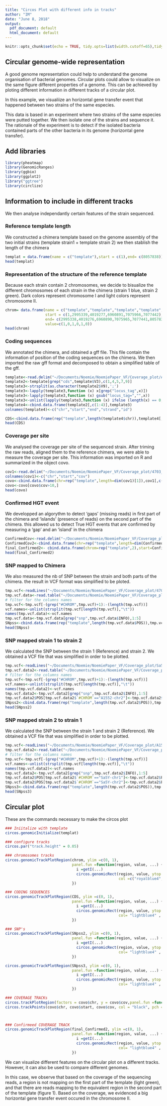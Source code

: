 ```yaml
---
title: "Circos Plot with different info in tracks"
author: "IM"
date: "June 8, 2018"
output:
  pdf_document: default
  html_document: default
---
```


```r
knitr::opts_chunk$set(echo = TRUE, tidy.opts=list(width.cutoff=65),tidy=TRUE,fig.pos = "!h")
```

## Circular genome-wide representation

A good genome representation could help to understand the genome organisation of bacterial genomes. Circular plots could allow to visualize on the same figure different properties of a genome. This can be achieved by ploting different information in different tracks of a circular plot. 

In this example, we visualiize an horizontal gene transfer event that happened between two strains of the same especies.


This data is based in an experiment where two strains of the same especies were putted together. We then isolate one of the strains and sequence it. The rationale of the experiment is to detect if the isolated bacteria contained parts of the other bacteria in its genome (horizontal gene transfer).


## Add libraries
```r
library(pheatmap)
library(GenomicRanges)
library(ggbio)
library(ggplot2)
library("ggtree")
library(circlize)
```


## Information to include in different tracks
We then analyse independantly certain features of the strain sequenced.

### Reference template length
We constructed a chimera template based on the genome assembly of the two initial strains (template strain1 + template strain 2)
we then stablish the length of the chimera
```r
templat = data.frame(name = c("template"),start = c(1),end= c(8057838))
head(templat)
```

### Representation of the structure of the reference template
Because each strain contain 2 chromosomes, we decide to bisualize the different chromosomes of each strain in the chimera (strain 1 blue, strain 2 green). Dark colors represent chromosome I and light colors represent chromosome II.
```r
chrom= data.frame(name = c("template","template","template","template","template","template"),
                  start = c(1,2995339,4019277,6960891,7075966,7077442),
                  end= c(2995338,4019276,6960890,7075965,7077441,8057838),
                  value=c(1,0,1,0,1,0))
head(chrom)
```

### Coding sequences
We annotated the chimera, and obtained a gff file. This file contain the information of position of the coding sequences on the chimera.
We then imported the raw gff  format and decomposed to obtain a simplified table of the gff.
```r
template<-read.delim("~/Documents/Noemie/NoemiePaper_VF/Coverage_plot/All_chromosomes-Sa5Y-VCA0107-frt-kan-frt.gff",h=F,sep="\t")
template2<-template[grep("cds",template$V3),c(1,4,5,7,9)]
template3<-strsplit(as.character(template2$V9),';')
template3<-lapply(template3,function (x) x[grep("locus_tag",x)])
template3<-lapply(template3,function (x) gsub("locus_tag=","",x))
template3<-unlist(lapply(template3,function (x) ifelse (length(x) == 0, "NA", x)))
template4<-cbind.data.frame(template2[,c(1:4)],template3)
colnames(template4)<-c("chr","start","end","strand","id")

CDS<-cbind.data.frame(rep("template",length(template4$chr)),template4[,c(2,3,4)])
head(CDS)
```

### Coverage per site
We analysed the coverage per site of the sequenced strain. After triming the raw reads, aligned them to the reference chimera, we were able to measure the coverage per site. This information was imported on R and summarized in the object covo.
```r
cov1<-read.delim("~/Documents/Noemie/NoemiePaper_VF/Coverage_plot/4703_detail.txt", h=F,sep = "\t")
colnames(cov1)<-c("chr","start","cov")
covo<-cbind.data.frame(chr=rep("template",length=dim(cov1)[1]),cov1[,c(2,3)])
covo<-covo[covo$cov>10,]
head(covo)
```

### Confirmed HGT event
We developped an algorythm to detect 'gaps' (missing reads) in first part of the chimera and 'islands' (presence of reads) on the second part of the chimera. 
this allowed us to detect True HGT events that are confirmed by measuring a 'gap' and an 'island' in the chimera
```r
ConfirmedCov<-read.delim("~/Documents/Noemie/NoemiePaper_VF/Coverage_plot/4703_Confirmed_10kbthreshold_VF.txt", h=T,sep = "\t")
ConfirmedCov2<-cbind.data.frame(chr=rep("template",length=dim(ConfirmedCov)[1]),ConfirmedCov[,c(2,3)])
final_Confirmed2<- cbind.data.frame(chrom=rep("template",2),start=ConfirmedCov2[,2],end=ConfirmedCov2[,3],strand=rep("+",2))
head(final_Confirmed2)
```

### SNP mapped to Chimera
We also measured the nb of SNP between the strain and both parts of the chimera. the result in VCF format was simplified to be ploted.
```r
tmp.vcf<-readLines("~/Documents/Noemie/NoemiePaper_VF/Coverage_plot/4703_S6_R1_Trimm_Pair_sortedQ30RG.vcf")
tmp.vcf.data<-read.table("~/Documents/Noemie/NoemiePaper_VF/Coverage_plot/4703_S6_R1_Trimm_Pair_sortedQ30RG.vcf")
# filter for the columns names
tmp.vcf<-tmp.vcf[-(grep("#CHROM",tmp.vcf)+1):-(length(tmp.vcf))]
vcf.names<-unlist(strsplit(tmp.vcf[length(tmp.vcf)],"\t"))
names(tmp.vcf.data)<-vcf.names
tmp.vcf.data<-tmp.vcf.data[grep("snp",tmp.vcf.data$INFO),1:5]
SNpss<-cbind.data.frame(rep("template",length(tmp.vcf.data$POS)),tmp.vcf.data$POS, tmp.vcf.data$POS +1, rep("+", length(tmp.vcf.data$POS)))
head(SNpss)
```

### SNP mapped strain 1 to strain 2
We calculated the SNP between the strain 1 (Reference) and strain 2. We obtained a VCF file that was simplified in order to be plotted.
```r
tmp.vcf<-readLines("~/Documents/Noemie/NoemiePaper_VF/Coverage_plot/Sa5Y_in_A1552.vcf")
tmp.vcf.data2<-read.table("~/Documents/Noemie/NoemiePaper_VF/Coverage_plot/Sa5Y_in_A1552.vcf")
# filter for the columns names
tmp.vcf<-tmp.vcf[-(grep("#CHROM",tmp.vcf)+1):-(length(tmp.vcf))]
vcf.names<-unlist(strsplit(tmp.vcf[length(tmp.vcf)],"\t"))
names(tmp.vcf.data2)<-vcf.names
tmp.vcf.data2<-tmp.vcf.data2[grep("snp",tmp.vcf.data2$INFO),1:5]
tmp.vcf.data2$POS[tmp.vcf.data2$`#CHROM`=="A1552-chr2"]<-tmp.vcf.data2$POS[tmp.vcf.data2$`#CHROM`=="A1552-chr2"] + 2995338
SNpss2<-cbind.data.frame(rep("template",length(tmp.vcf.data2$POS)),tmp.vcf.data2$POS, tmp.vcf.data2$POS +1, rep("+", length(tmp.vcf.data2$POS)))
head(SNpss2)
```

### SNP mapped strain 2 to strain 1
We calculated the SNP between the strain 1  and strain 2 (Reference). We obtained a VCF file that was simplified in order to be plotted.
```r
tmp.vcf<-readLines("~/Documents/Noemie/NoemiePaper_VF/Coverage_plot/A1552_in_Sa5Y.vcf")
tmp.vcf.data2<-read.table("~/Documents/Noemie/NoemiePaper_VF/Coverage_plot/A1552_in_Sa5Y.vcf")
# filter for the columns names
tmp.vcf<-tmp.vcf[-(grep("#CHROM",tmp.vcf)+1):-(length(tmp.vcf))]
vcf.names<-unlist(strsplit(tmp.vcf[length(tmp.vcf)],"\t"))
names(tmp.vcf.data2)<-vcf.names
tmp.vcf.data2<-tmp.vcf.data2[grep("snp",tmp.vcf.data2$INFO),1:5]
tmp.vcf.data2$POS[tmp.vcf.data2$`#CHROM`=="Sa5Y-chr1"]<-tmp.vcf.data2$POS[tmp.vcf.data2$`#CHROM`=="Sa5Y-chr1"] + 4019276
tmp.vcf.data2$POS[tmp.vcf.data2$`#CHROM`=="Sa5Y-chr2"]<-tmp.vcf.data2$POS[tmp.vcf.data2$`#CHROM`=="Sa5Y-chr2"] + 6960890
SNpss3<-cbind.data.frame(rep("template",length(tmp.vcf.data2$POS)),tmp.vcf.data2$POS, tmp.vcf.data2$POS +1, rep("+", length(tmp.vcf.data2$POS)))
head(SNpss3)

```




## Circular plot
These are the commands necessary to make the circos plot
```r
### Iniitalize with template
circos.genomicInitialize(templat)

### configure tracks
circos.par("track.height" = 0.05)

### chromosomes tracks
circos.genomicTrackPlotRegion(chrom, ylim =c(0, 1),
                              panel.fun =function(region, value, ...) {
                                i =getI(...)
                                circos.genomicRect(region, value, ytop = i + 0.1  , ybottom = i - 1.1 ,
                                                   col =c("royalblue4", "royalblue","palegreen4","palegreen","Black","palegreen"), ...)
                              })

### CODING SEQUENCES
circos.genomicTrackPlotRegion(CDS, ylim =c(0, 1),
                              panel.fun =function(region, value, ...) {
                                i =getI(...)
                                circos.genomicRect(region, value, ytop = i + 0.3  , ybottom = i - 1.3 , 
                                                   col= "lightblue4" ,...)
                              })

### SNP's
circos.genomicTrackPlotRegion(SNpss2, ylim =c(0, 1),
                              panel.fun =function(region, value, ...) {
                                i =getI(...)
                                circos.genomicRect(region, value, ytop = i + 0.3  , ybottom = i - 1.3 , 
                                                   col= "lightblue4" ,...)
                              })

circos.genomicTrackPlotRegion(SNpss3, ylim =c(0, 1),
                              panel.fun =function(region, value, ...) {
                                i =getI(...)
                                circos.genomicRect(region, value, ytop = i + 0.3  , ybottom = i - 1.3 , 
                                                   col= "lightblue4" ,...)
                              })

### COVERAGE TRACKs
circos.trackPlotRegion(factors = covo$chr, y = covo$cov,panel.fun =function(x, y) {   })
circos.trackPoints(covo$chr, covo$start, covo$cov, col = "black", pch = 16, cex = 0.4)



### Confirmeed COVERAGE TRACK
circos.genomicTrackPlotRegion(final_Confirmed2, ylim =c(0, 1),
                              panel.fun =function(region, value, ...) {
                                i =getI(...)
                                circos.genomicRect(region, value, ytop = i + 0.3  , ybottom = i - 1.3 , 
                                                   col= "lightblue4" ,...)
                              })

```


We can visualize different features on the circular plot on a different tracks. However, it can also be used to compare different genomes.

In this case, we observe that based on the coverage of the sequencing reads, a region is not mapping on the first part of the template (light green), and that there are reads mapping to the equivalent region in the second part of the template (figure 1). Based on the coverage, we evidenced a big horizontal gene transfer event occured in the chromosome II. 

